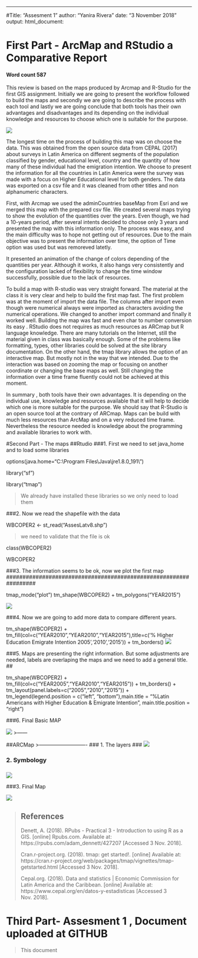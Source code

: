---
#Title: "Assesment 1"
author: "Yanira Rivera"
date: "3 November 2018"
output: html_document:



# First Part - ArcMap and RStudio a Comparative Report
#### Word count 587



This review is based on the maps produced by Arcmap and R-Studio  for the first GIS assignment. Initially we are going to present the workflow followed to build the maps and secondly we are going to describe the process with each tool and lastly we are going conclude that both tools has their own advantages and disadvantages and its depending on the individual knowledge and resources to choose which one is suitable for the purpose.

![](workflow.png)

The longest time on the process of building this map was on choose the data. This was obtained from the open source data from CEPAL (2017) about surveys in Latin America on different segments of the population classified by gender, educational level, country and the quantity of how many of these individual had the emigration intention. We choose to present the information for all the countries in Latin America were the survey was made with a focus on Higher Educational level for both genders. The data was exported on a csv file and it was cleaned from other titles and non alphanumeric characters.


First, with Arcmap we used the adminCountries baseMap from Esri and we merged this map with the prepared csv file. We created several maps trying to show the evolution of the quantities over the years. Even though, we had a 10-years period, after several intents decided to choose only 3 years and presented the map with this information only. The process was easy, and the main difficulty was to hope not getting out of resources. Due to the main objective was to present the information over time, the option of Time option was used but was remoreved latetly.


It presented an animation of the change of colors depending of the quantities per year. Although it works, it also hangs very consistently and the configuration lacked of flexibility to change the time window successfully, possible due to the lack of resources. 



To build a map with R-studio was very straight forward. The material at the class it is very clear and help to build the first map fast. The first problem was at the moment of import the data file. The columns after import even though were numerical always were imported as characters avoiding the numerical operations. We changed to another import command and finally it worked well. Building the map was fast and even char to number conversion its easy . RStudio does not requires as much resources as ARCmap but R language knowledge. There are many tutorials on the Internet, still the material given in class was basically enough. Some of the problems like formatting, types, other libraries could be solved at the site library documentation. On the other hand, the tmap library allows the option of an interactive map. But mostly not in the way that we intended. Due to the interaction was based on zooming the map or focusing on another coordinate or changing the base maps as well. Still changing the information over a time frame fluently could not be achieved at this moment. 

In summary , both tools have their own advantages. It is depending on the individual use, knowledge and resources available that it will help to decide which one is more suitable for the purpose. We should say that R-Studio is an open source tool  at the contrary of ARCmap. Maps can be build  with much less resources than ArcMap and on a very reduced time frame. Nevertheless the resource needed is knowledge about the programming and available libraries to work with.


#Second Part - The maps 
##Rtudio
###1. First we need to set java_home and to load some libraries

###########################################

options(java.home="C:\\Program Files\\Java\\jre1.8.0_191\\")

library("sf")

library("tmap")

> We already have  installed these libraries so we only need to load them

###2. Now we read the shapefile with the data

#####################################################

WBCOPER2 <- st_read("AssesLatv8.shp")

####################################################
> we need to validate that the file is ok


class(WBCOPER2)

WBCOPER2

###3.  The information seems to be ok, now we plot the first map
#################################################################

tmap_mode("plot")
tm_shape(WBCOPER2) + tm_polygons("YEAR2015")

![](FirstTest.png)

###4. Now we are going to add more data to compare different years.

tm_shape(WBCOPER2) + tm_fill(col=c("YEAR2010","YEAR2010","YEAR2015"),title=c('% Higher Education Emigrate Intention 2005','2010','2015')) + 
  tm_borders()
![](MapaBasicoMejora.png)
  
#################################################
###5.  Maps are presenting the right information. But some adjustments are needed, labels are overlaping the maps and we need to add a general title.
##

tm_shape(WBCOPER2) + tm_fill(col=c("YEAR2005","YEAR2010","YEAR2015")) +
  tm_borders() + tm_layout(panel.labels=c("2005","2010","2015")) +
  tm_legend(legend.position = c("left", "bottom"),main.title = "%Latin Americans with Higher Education & Emigrate Intention", main.title.position = "right")

###6. Final Basic MAP

![](MapaBasico.png)
>------

##ARCMap
>----------------------------
### 1. The layers
###
![](arclayers.gif)

### 2. Symbology
###
![](symbology.gif)

###3. Final Map

![](Asses1mapv8.jpg)


>
## References
>
>
Denett, A. (2018). RPubs - Practical 3 - Introduction to using R as a GIS. [online] Rpubs.com. Available at: https://rpubs.com/adam_dennett/427207 [Accessed 3 Nov. 2018].
>
Cran.r-project.org. (2018). tmap: get started!. [online] Available at: https://cran.r-project.org/web/packages/tmap/vignettes/tmap-getstarted.html [Accessed 3 Nov. 2018].
>
Cepal.org. (2018). Data and statistics | Economic Commission for Latin America and the Caribbean. [online] Available at: https://www.cepal.org/en/datos-y-estadisticas [Accessed 3 Nov. 2018].


# Third Part- Assesment 1 , Document uploaded at GITHUB 

> This document
